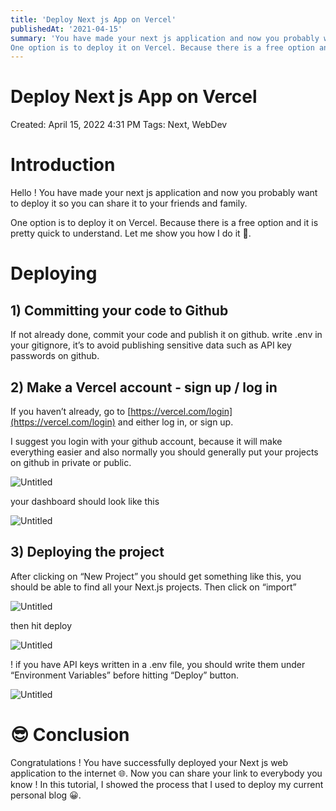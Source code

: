 ```yaml
---
title: 'Deploy Next js App on Vercel'
publishedAt: '2021-04-15'
summary: 'You have made your next js application and now you probably want to deploy it so you can share it to your friends and family. 
One option is to deploy it on Vercel. Because there is a free option and it is pretty quick to understand. Let me show you how I do it 🚀.'
---
```


# Deploy Next js App on Vercel

Created: April 15, 2022 4:31 PM
Tags: Next, WebDev

# Introduction

Hello ! You have made your next js application and now you probably want to deploy it so you can share it to your friends and family. 

One option is to deploy it on Vercel. Because there is a free option and it is pretty quick to understand. Let me show you how I do it 🚀.

# Deploying

## 1) Committing your code to Github

If not already done, commit your code and publish it on github. write .env in your gitignore, it’s to avoid publishing sensitive data such as API key passwords on github.

## 2) Make a Vercel account - sign up / log in

If you haven’t already, go to [https://vercel.com/login](https://vercel.com/login) and either log in, or sign up.

I suggest you login with your github account, because it will make everything easier and also normally you should generally put your projects on github in private or public.

![Untitled](../../static/images/deploy-next-js-app-on-vercel/Untitled.png)

your dashboard should look like this

![Untitled](/static/images/deploy-next-js-app-on-vercel/Untitled1.png)

## 3) Deploying the project

After clicking on “New Project” you should get something like this, you should be able to find all your Next.js projects. Then click on “import”

![Untitled](/static/images/deploy-next-js-app-on-vercel/Untitled2.png)

then hit deploy

![Untitled](/static/images/deploy-next-js-app-on-vercel/Untitled3.png)

! if you have API keys written in a .env file, you should write them under “Environment Variables” before hitting “Deploy” button.

![Untitled](/static/images/deploy-next-js-app-on-vercel/Untitled4.png)

# 😎 Conclusion

Congratulations ! You have successfully deployed your Next js web application to the internet 🌐. Now you can share your link to everybody you know ! In this tutorial, I showed the process that I used to deploy my current personal blog 😀.